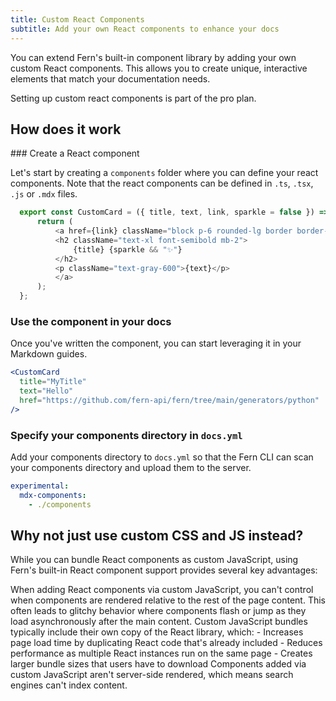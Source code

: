 ```yaml
---
title: Custom React Components
subtitle: Add your own React components to enhance your docs
---
```


You can extend Fern's built-in component library by adding your own custom React components. 
This allows you to create unique, interactive elements that match your documentation needs.

<Note>Setting up custom react components is part of the pro plan.</Note>

## How does it work

<Steps>
  ### Create a React component

  Let's start by creating a `components` folder where you can define your react components. Note 
  that the react components can be defined in `.ts`, `.tsx`, `.js` or `.mdx` files. 

  ```ts components/CustomCard.tsx 
    export const CustomCard = ({ title, text, link, sparkle = false }) => {
        return (
            <a href={link} className="block p-6 rounded-lg border border-gray-200 hover:shadow-lg transition-shadow">
            <h2 className="text-xl font-semibold mb-2">
                {title} {sparkle && "✨"}
            </h2>
            <p className="text-gray-600">{text}</p>
            </a>
        );
    };
  ```

  ### Use the component in your docs

  Once you've written the component, you can start leveraging it in your Markdown guides. 

  ```jsx guide.mdx
<CustomCard 
    title="MyTitle" 
    text="Hello" 
    href="https://github.com/fern-api/fern/tree/main/generators/python"
/>
  ```

  ### Specify your components directory in `docs.yml`

  Add your components directory to `docs.yml` so that the Fern CLI can scan your components directory 
  and upload them to the server. 

  ```yml docs.yml
  experimental:
    mdx-components:
      - ./components
  ```
</Steps>

## Why not just use custom CSS and JS instead? 

While you can bundle React components as custom JavaScript, using Fern's built-in React component support provides several key advantages:

<AccordionGroup>
  <Accordion title="No layout shifts or flashes">
    When adding React components via custom JavaScript, you can't control when components are rendered relative to the rest of the page content. This often leads to glitchy behavior where components flash or 
    jump as they load asynchronously after the main content.
  </Accordion>

  <Accordion title="Faster page load">
    Custom JavaScript bundles typically include their own copy of the React library, which:
    - Increases page load time by duplicating React code that's already included
    - Reduces performance as multiple React instances run on the same page
    - Creates larger bundle sizes that users have to download
  </Accordion>

  <Accordion title="Improved SEO">
    Components added via custom JavaScript aren't server-side rendered, which means search engines can't index content.
  </Accordion>
</AccordionGroup>
